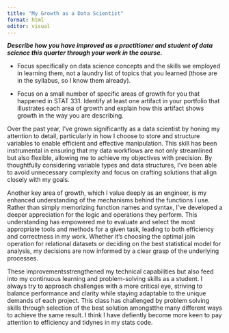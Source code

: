 ```yaml
---
title: "My Growth as a Data Scientist"
format: html
editor: visual
---
```


***Describe how you have improved as a practitioner and student of data science this quarter through your work in the course.***

-   Focus specifically on data science concepts and the skills we employed in learning them, not a laundry list of topics that you learned (those are in the syllabus, so I know them already).

-   Focus on a small number of specific areas of growth for you that happened in STAT 331. Identify at least one artifact in your portfolio that illustrates each area of growth and explain how this artifact shows growth in the way you are describing.


Over the past year, I’ve grown significantly as a data scientist by honing my attention to detail, particularly in how I choose to store and structure variables to enable efficient and effective manipulation. This skill has been instrumental in ensuring that my data workflows are not only streamlined but also flexible, allowing me to achieve my objectives with precision. By thoughtfully considering variable types and data structures, I’ve been able to avoid unnecessary complexity and focus on crafting solutions that align closely with my goals.

Another key area of growth, which I value deeply as an engineer, is my enhanced understanding of the mechanisms behind the functions I use. Rather than simply memorizing function names and syntax, I’ve developed a deeper appreciation for the logic and operations they perform. This understanding has empowered me to evaluate and select the most appropriate tools and methods for a given task, leading to both efficiency and correctness in my work. Whether it’s choosing the optimal join operation for relational datasets or deciding on the best statistical model for analysis, my decisions are now informed by a clear grasp of the underlying processes.

These improvementsstrengthened my technical capabilities but also feed into my continuous learning and problem-solving skills as a student. I always try to approach challenges with a more critical eye, striving to balance performance and clarity while staying adaptable to the unique demands of each project. This class has challenged by problem solving skills through selection of the best solution amongstthe many different ways to achieve the same result. I think I have defiently become more keen to pay attention to efficiency and tidynes in my stats code. 

